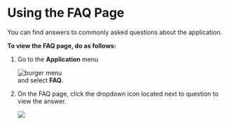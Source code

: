 # Using the FAQ Page

You can find answers to commonly asked questions about the application.

**To view the FAQ page, do as follows:**

1. Go to the **Application** menu <div class="inlineImg">![burger menu](media/burgermenu-icon.png)</div> and select **FAQ**.

2. On the FAQ page, click the dropdown icon located next to question to view the answer.

    ![](media/portal-faq.png)
